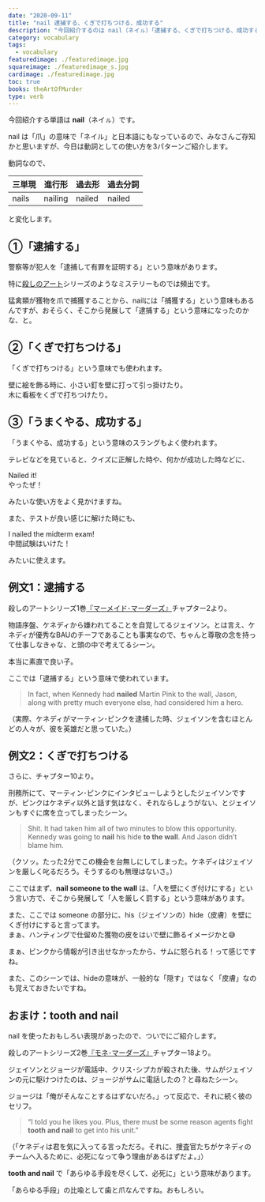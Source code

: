 ```yaml
---
date: "2020-09-11"
title: "nail 逮捕する、くぎで打ちつける、成功する"
description: "今回紹介するのは nail（ネイㇽ）「逮捕する、くぎで打ちつける、成功する」という意味の動詞です。例文は、殺しのアートシリーズ1巻『マーメイド･マーダーズ』より"
category: vocabulary
tags:
  - vocabulary
featuredimage: ./featuredimage.jpg
squareimage: ./featuredimage_s.jpg
cardimage: ./featuredimage.jpg
toc: true
books: theArtOfMurder
type: verb
---
```



今回紹介する単語は __nail__（ネイㇽ）です。

nail は「爪」の意味で「ネイル」と日本語にもなっているので、みなさんご存知かと思いますが、今日は動詞としての使い方を3パターンご紹介します。

動詞なので、

|三単現|進行形|過去形|過去分詞|
|---|---|---|---|
|nails|nailing|nailed|nailed|

と変化します。

## ①「逮捕する」

警察等が犯人を「逮捕して有罪を証明する」という意味があります。

特に[殺しのアート](/tags/the-art-of-murder/)シリーズのようなミステリーものでは頻出です。

猛禽類が獲物を爪で捕獲することから、nailには「捕獲する」という意味もあるんですが、おそらく、そこから発展して「逮捕する」という意味になったのかな、と。

## ②「くぎで打ちつける」

「くぎで打ちつける」という意味でも使われます。

壁に絵を飾る時に、小さい釘を壁に打って引っ掛けたり。  
木に看板をくぎで打ちつけたり。


## ③「うまくやる、成功する」

「うまくやる、成功する」という意味のスラングもよく使われます。

テレビなどを見ていると、クイズに正解した時や、何かが成功した時などに、

Nailed it!  
やったぜ！

みたいな使い方をよく見かけますね。

また、テストが良い感じに解けた時にも、

I nailed the midterm exam!  
中間試験はいけた！

みたいに使えます。

## 例文1：逮捕する

殺しのアートシリーズ1巻[『マーメイド･マーダーズ』](/mm-romance/the-mermaid-murders/)チャプター2より。

物語序盤、ケネディから嫌われてることを自覚してるジェイソン。とは言え、ケネディが優秀なBAUのチーフであることも事実なので、ちゃんと尊敬の念を持って仕事しなきゃな、と頭の中で考えてるシーン。

本当に素直で良い子。

ここでは「逮捕する」という意味で使われています。

<Blockquote book srcBook="mermaidMurders" lang="en" chapter="2">
In fact, when Kennedy had <strong>nailed</strong> Martin Pink to the wall, Jason, along with pretty much everyone else, had considered him a hero.
</Blockquote>

<p className="translation">（実際、ケネディがマーティン･ピンクを逮捕した時、ジェイソンを含むほとんどの人々が、彼を英雄だと思っていた。）</p>

## 例文2：くぎで打ちつける

さらに、チャプター10より。

刑務所にて、マーティン･ピンクにインタビューしようとしたジェイソンですが、ピンクはケネディ以外と話す気はなく、それならしょうがない、とジェイソンもすぐに席を立ってしまったシーン。

<Blockquote book srcBook="mermaidMurders" lang="en" chapter="10">
Shit. It had taken him all of two minutes to blow this opportunity. Kennedy was going to <strong>nail</strong> his hide <strong>to the wall</strong>. And Jason didn’t blame him.
</Blockquote>

<p className="translation">（クソッ。たった2分でこの機会を台無しにしてしまった。ケネディはジェイソンを厳しく叱るだろう。そうするのも無理はないさ。）</p>

ここではまず、__nail someone to the wall__ は、「人を壁にくぎ付けにする」という言い方で、そこから発展して「人を厳しく罰する」という意味があります。

また、ここでは someone の部分に、his（ジェイソンの）hide（皮膚）を壁にくぎ付けにすると言ってます。  
まぁ、ハンティングで仕留めた獲物の皮をはいで壁に飾るイメージかと😅

まぁ、ピンクから情報が引き出せなかったから、サムに怒られる！って感じですね。

また、このシーンでは、hideの意味が、一般的な「隠す」ではなく「皮膚」なのも覚えておきたいですね。

## おまけ：tooth and nail

nail を使ったおもしろい表現があったので、ついでにご紹介します。

殺しのアートシリーズ2巻[『モネ･マーダーズ』](/mm-romance/the-monet-murders/)チャプター18より。

ジェイソンとジョージが電話中、クリス･シプカが殺された後、サムがジェイソンの元に駆けつけたのは、ジョージがサムに電話したの？と尋ねたシーン。

ジョージは「俺がそんなことするはずないだろ。」って反応で、それに続く彼のセリフ。

<Blockquote book srcBook="mermaidMurders" lang="en" chapter="18">
“I told you he likes you. Plus, there must be some reason agents fight <strong>tooth and nail</strong> to get into his unit.”
</Blockquote>

<p className="translation">（「ケネディは君を気に入ってる言っただろ。それに、捜査官たちがケネディのチームへ入るために、必死になって争う理由があるはずだよ。」）</p>

__tooth and nail__ で「あらゆる手段を尽くして、必死に」という意味があります。

「あらゆる手段」の比喩として歯と爪なんですね。おもしろい。

<VocabularyFooter book="mermaidMurders" />
